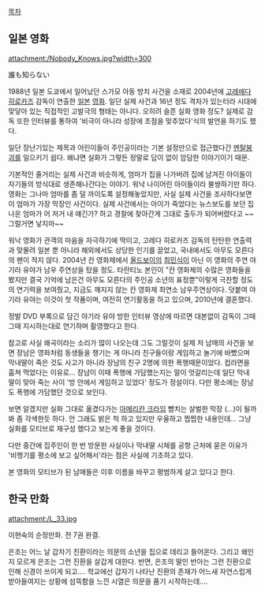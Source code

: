 [[목차]]

== 일본 영화 ==
attachment:/Nobody_Knows.jpg?width=300

誰も知らない

1988년 일본 도쿄에서 일어났던 스가모 아동 방치 사건을 소재로 2004년에 [[고레에다 히로카즈]] 감독이 연출한 [[일본]] [[영화]]. 일단 실제 사건과 16년 정도 격차가 있는터라 시대에 맞닿아 있는 직접적인 고발극의 형태는 아니다. 오히려 슬픈 실화 영화 정도? 실제로 감독 또한 인터뷰를 통하여 '비극이 아니라 성장에 초점을 맞추었다'식의 발언을 하기도 했다.

일단 장난기있는 제목과 어린이들이 주인공이라는 기본 설정만으로 접근했다간 [[멘탈붕괴]]를 일으키기 쉽다. 왜냐면 실화가 그렇든 정말로 답이 없이 암담한 이야기이기 때문. 

기본적인 줄거리는 실제 사건과 비슷하게, 엄마가 집을 나가버려 집에 남겨진 아이들이 자기들의 방식대로 생존해나간다는 이야기. 워낙 나이어린 아이들이라 불쌍하기만 하다. 영화는 그나마 엄마를 좀 덜 까이도록 설정해놓았지만, 사실 실제 사건을 조사하다보면 이 엄마가 가장 막장인 사건이다. 실제 사건에서는 아이가 죽었다는 뉴스보도를 보던 집나온 엄마가 어 저거 내 얘긴가? 하고 경찰에 찾아간게 그대로 출두가 되어버렸다고 ~~그럴거면 낳지마~~

워낙 영화가 관객의 마음을 자극하기에 딱이고, 고레다 히로카즈 감독의 탄탄한 연출력과 맞물려 일본 뿐 아니라 해외에서도 상당한 인기를 끌었고, 국내에서도 아무도 모른다의 팬이 적지 않다. 2004년 칸 영화제에서 [[올드보이]]의 [[최민식]]이 아닌 이 영화의 주연 야기라 유야가 남우 주연상을 탔을 정도. 타란티노 본인이 "칸 영화제의 수많은 영화들을 봤지만 결국 기억에 남은건 아무도 모른다의 주인공 소년의 표정뿐"이렇게 극찬할 정도의 연기력을 보여줬고, 지금도 깨지지 않는 칸 영화제 최연소 남우주연상이다. 덧붙여 야기라 유야는 이것이 첫 작품이며, 여전히 연기활동을 하고 있으며, 2010년에 결혼했다.

정발 DVD 부록으로 담긴 야기라 유야 방한 인터뷰 영상에 따르면 대본없이 감독이 그때그때 지시하는대로 연기하며 촬영했다고 한다.

참고로 사실 왜곡이라는 소리가 많이 나오는데 그도 그럴것이 실제 저 남매의 사건을 보면 장남은 영화처럼 동생들을 챙기는 게 아니라 친구들이랑 게임하고 놀기에 바빴으며 막내딸이 죽은 것도 사고가 아니라 장남의 친구 2명에 의한 폭행때문이었다. 컵라면을 훔쳐 먹었다는 이유로... 장남이 이때 폭행에 가담했는지는 말이 엇갈리는데 일단 막내 딸이 맞아 죽는 사이 '방 안에서 게임하고 있었다' 정도가 정설이다. 다만 평소에는 장남도 폭행에 가담했던 것으로 보인다. 

보면 알겠지만 실화 그대로 옮겼다가는 [[아메리칸 크라임]] 뺨치는 살벌한 막장  (...)이 될까봐 좀 각색한듯 하다. 안 그래도 밝은 척 하고 있지만 우울하고 찝찝한 내용인데... 그냥 실화를 모티브로 재구성 했다고 보는게 좋을 것이다.

다만 중간에 집주인이 한 번 방문한 사실이나 막내딸 시체를 공항 근처에 묻은 이유가 '비행기를 평소에 보고 싶어해서'라는 점은 사실에 기초하고 있다.

본 영화의 모티브가 된 남매들은 이후 이름을 바꾸고 평범하게 살고 있다고 한다.

== 한국 만화 ==
attachment:/L_33.jpg

이현숙의 순정만화. 전 7권 완결.

은조는 어느 날 갑자기 진환이라는 의문의 소년을 집으로 데리고 들어온다. 그리고 왜인지 모르게 은조는 그런 진환을 살갑게 대한다. 반면, 은조의 딸인 반아는 그런 진환으로 인해 신경이 쓰이게 되고…. 학교에선 갑자기 나타난 진환의 존재가 어느새 자연스럽게 받아들여지는 상황에 섬뜩함을 느낀 시열은 의문을 품기 시작하는데…. 
